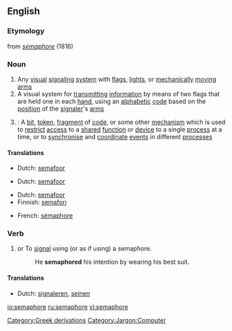 {{wikipedia}}
==English==
===Etymology===
from {{F.}} ''[[sémaphore]]'' (1816)
===Noun===
{{en-noun}}

# Any [[visual]] [[signaling]] [[system]] with [[flag]]s, [[light]]s, or [[mechanically]] [[moving]] [[arm]]s
# A visual system for [[transmitting]] [[information]] by means of two flags that are held one in each [[hand]], using an [[alphabetic]] [[code]] based on the [[position]] of the [[signaler]]'s [[arm]]s
# {{computing}}: A [[bit]], [[token]], [[fragment]] of [[code]], or some other [[mechanism]] which is used to [[restrict]] [[access]] to a [[shared]] [[function]] or [[device]] to a single [[process]] at a time, or to [[synchronise]] and [[coordinate]] [[event]]s in different [[processes]]

====Translations====
{{top|visual signaling system}}
*Dutch: [[semafoor]] {{m}}
{{mid}}
{{bottom}}

{{top|visual signaling with flags}}
*Dutch: [[semafoor]] {{m}}
{{mid}}
{{bottom}}

{{top|computing term}}
*Dutch: [[semafoor]] {{m}}
*Finnish: [[semafori]]
{{mid}}
*French: [[sémaphore]] {{f}}
{{bottom}}

===Verb===
{{en-verb|semaphor|ing}}

# {{transitive}} or {{intransitive}} To [[signal]] using (or as if using) a semaphore.
#:He '''semaphored''' his intention by wearing his best suit.

====Translations====
{{top|to signal using semaphore}}
*Dutch: [[signaleren]], [[seinen]]
{{mid}}
{{bottom}}

[[Category:Greek derivations]]
[[Category:Jargon:Computer]]

[[io:semaphore]]
[[ru:semaphore]]
[[vi:semaphore]]